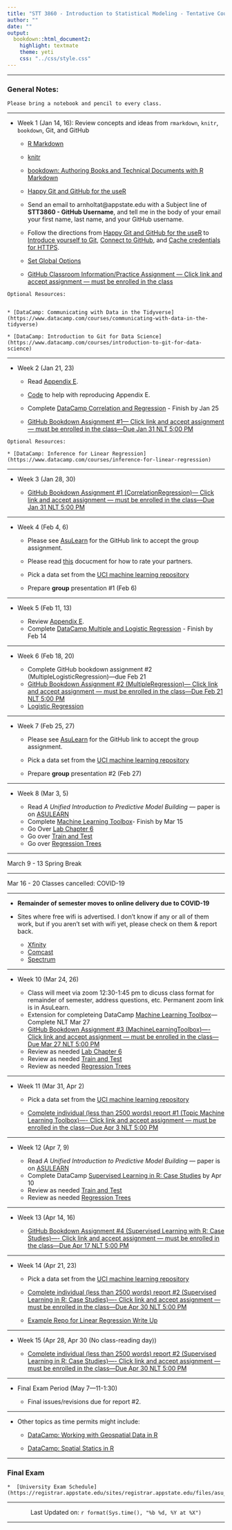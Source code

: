 ```yaml
---
title: "STT 3860 - Introduction to Statistical Modeling - Tentative Course Schedule"
author: ""
date: ""
output: 
  bookdown::html_document2: 
    highlight: textmate
    theme: yeti
    css: "../css/style.css"
---
```


<script type="text/x-mathjax-config">
MathJax.Hub.Config({
  TeX: { equationNumbers: { autoNumber: "AMS" } }
});
</script>

* * *

### General Notes: {-}

```block
Please bring a notebook and pencil to every class.  
```

* * *

* Week 1 (Jan 14, 16): Review concepts and ideas from `rmarkdown`, `knitr`, `bookdown`, Git, and GitHub
    
    + [R Markdown](http://rmarkdown.rstudio.com/)
    
    + [knitr](https://yihui.name/knitr/)
    
    + [bookdown: Authoring Books and Technical Documents with R Markdown](https://bookdown.org/yihui/bookdown/)
    
    + [Happy Git and GitHub for the useR](http://happygitwithr.com/)

    + Send an email to arnholtat@appstate.edu with a Subject line of **STT3860 - GitHub Username**, and tell me in the body of your email your first name, last name, and your GitHub username.  
    
    + Follow the directions from [Happy Git and GitHub for the useR](http://happygitwithr.com/) to [Introduce yourself to Git](http://happygitwithr.com/hello-git.html), [Connect to GitHub](http://happygitwithr.com/push-pull-github.html), and [Cache credentials for HTTPS](http://happygitwithr.com/credential-caching.html).
    
    + [Set Global Options](https://stat-ata-asu.github.io/STT5812CourseRepo/Rmarkdown/GlobalOptions.html)
    
    + [GitHub Classroom Information/Practice Assignment --- Click link and accept assignment --- must be enrolled in the class](https://classroom.github.com/a/jfwFmKWD)
    
```block
Optional Resources:


* [DataCamp: Communicating with Data in the Tidyverse](https://www.datacamp.com/courses/communicating-with-data-in-the-tidyverse)

* [DataCamp: Introduction to Git for Data Science](https://www.datacamp.com/courses/introduction-to-git-for-data-science)
``` 


* * *

* Week 2 (Jan 21, 23)
   
    + Read [Appendix E](./appE.html).  

    + [Code](https://raw.githubusercontent.com/alanarnholt/GeneralStatistics/master/rmarkdown/ResidualGraphs.Rmd) to help with reproducing Appendix E.

    + Complete [DataCamp Correlation and Regression](https://www.datacamp.com/courses/correlation-and-regression) - Finish by Jan 25
    
    + [GitHub Bookdown Assignment #1--- Click link and accept assignment --- must be enrolled in the class---Due Jan 31 NLT 5:00 PM](https://classroom.github.com/a/SL6Kw5mj)
    

```block
Optional Resources:

* [DataCamp: Inference for Linear Regression](https://www.datacamp.com/courses/inference-for-linear-regression)
```    

* * *

* Week 3 (Jan 28, 30)

    + [GitHub Bookdown Assignment #1 (CorrelationRegression)--- Click link and accept assignment --- must be enrolled in the class---Due Jan 31 NLT 5:00 PM](https://classroom.github.com/a/SL6Kw5mj)
    
* * *

* Week 4 (Feb 4, 6)
    + Please see [AsuLearn](https://asulearn.appstate.edu) for the GitHub link to accept the group assignment.
    
    + Please read [this](../GroupProjectEval/GroupEvaluation.pdf) docucment for how to rate your partners.
    
    + Pick a data set from the [UCI machine learning repository](https://archive.ics.uci.edu/ml/index.php)

    + Prepare **group** presentation #1 (Feb 6)

* * *

* Week 5 (Feb 11, 13)

    + Review [Appendix E](./appE.html). 
    + Complete [DataCamp Multiple and Logistic Regression](https://www.datacamp.com/courses/multiple-and-logistic-regression) - Finish by Feb 14

* * *

* Week 6 (Feb 18, 20)

    + Complete GitHub bookdown assignment #2 (MultipleLogisticRegression)---due Feb 21
    + [GitHub Bookdown Assignment #2 (MultipleRegression)--- Click link and accept assignment --- must be enrolled in the class---Due Feb 21 NLT 5:00 PM](https://classroom.github.com/a/VBT-8U_J)
    + [Logistic Regression](../rmarkdown/HW1later.html)

* * *

* Week 7 (Feb 25, 27)

    + Please see [AsuLearn](https://asulearn.appstate.edu) for the GitHub link to accept the group assignment.

    + Pick a data set from the [UCI machine learning repository](https://archive.ics.uci.edu/ml/index.php)
    
    + Prepare **group** presentation #2 (Feb 27)
    
    

* * *      

* Week 8 (Mar 3, 5)

    + Read *A Unified Introduction to Predictive Model Building* --- paper is on [ASULEARN](https://asulearn.appstate.edu/)
    + Complete [Machine Learning Toolbox](https://www.datacamp.com/courses/machine-learning-toolbox)- Finish by Mar 15
    +  Go Over [Lab Chapter 6](https://stat-ata-asu.github.io/STT3851ClassRepo/Rmarkdown/BookLabs/Lab_Chapter6.html)
    +  Go over [Train and Test](../rmarkdown/TrainAndTestPartitions.html)
    +  Go over [Regression Trees](../rmarkdown/RegressionTrees.html)

* * *

March 9 - 13 Spring Break

* * *

Mar 16 - 20 Classes cancelled: COVID-19

* * * 

* **Remainder of semester moves to online delivery due to COVID-19**

* Sites where free wifi is advertised.   I don't know if any or all of them work, but if you aren't set with wifi yet, please check on them & report back.

    + [Xfinity](https://www.internetessentials.com/)
    + [Comcast](https://corporate.comcast.com/covid-19)
    + [Spectrum](https://corporate.charter.com/newsroom/charter-to-offer-free-access-to-spectrum-broadband-and-wifi-for-60-days-for-new-K12-and-college-student-households-and-more)

* * * 

* Week 10 (Mar 24, 26)


    +  Class will meet via zoom 12:30-1:45 pm to dicuss class format for remainder of semester, address questions, etc.  Permanent zoom link is in AsuLearn.
    +  Extension for completeing DataCamp [Machine Learning Toolbox](https://www.datacamp.com/courses/machine-learning-toolbox)---Complete NLT Mar 27    
    +  [GitHub Bookdown Assignment #3 (MachineLearningToolbox)---- Click link and accept assignment --- must be enrolled in the class---Due Mar 27 NLT 5:00 PM](https://classroom.github.com/a/kamvGbld)
    +  Review as needed [Lab Chapter 6](https://stat-ata-asu.github.io/STT3851ClassRepo/Rmarkdown/BookLabs/Lab_Chapter6.html)
    +  Review as needed [Train and Test](../rmarkdown/TrainAndTestPartitions.html)
    +  Review as needed [Regression Trees](../rmarkdown/RegressionTrees.html)

* * *

* Week 11 (Mar 31, Apr 2)

    + Pick a data set from the [UCI machine learning repository](https://archive.ics.uci.edu/ml/index.php)
    
    + [Complete individual (less than 2500 words) report #1 (Topic Machine Learning Toolbox)---- Click link and accept assignment --- must be enrolled in the class---Due Apr 3 NLT 5:00 PM](https://classroom.github.com/a/E7mbZXB1)
    

* * * 

* Week 12 (Apr 7, 9)


    + Read *A Unified Introduction to Predictive Model Building* --- paper is on [ASULEARN](https://asulearn.appstate.edu/)
    + Complete DataCamp [Supervised Learning in R: Case Studies](https://www.datacamp.com/courses/supervised-learning-in-r-case-studies) by Apr 10
    +  Review as needed [Train and Test](../rmarkdown/TrainAndTestPartitions.html)
    +  Review as needed [Regression Trees](../rmarkdown/RegressionTrees.html)
    
* * *

* Week 13 (Apr 14, 16)

    +  [GitHub Bookdown Assignment #4 (Supervised Learning with R: Case Studies)---- Click link and accept assignment --- must be enrolled in the class---Due Apr 17 NLT 5:00 PM](https://classroom.github.com/a/cxeh65JY)
    

* * *

* Week 14 (Apr 21, 23)

    + Pick a data set from the [UCI machine learning repository](https://archive.ics.uci.edu/ml/index.php)

    + [Complete individual (less than 2500 words) report #2 (Supervised Learning in R: Case Studies)---- Click link and accept assignment --- must be enrolled in the class---Due Apr 30 NLT 5:00 PM](https://classroom.github.com/a/Bfuc8tFC)
    
    + [Example Repo for Linear Regression Write Up](https://github.com/STAT-ATA-ASU/BDwriteUp)
    
    

* * * 

* Week 15 (Apr 28, Apr 30 (No class-reading day))
  
    + [Complete individual (less than 2500 words) report #2 (Supervised Learning in R: Case Studies)---- Click link and accept assignment --- must be enrolled in the class---Due Apr 30 NLT 5:00 PM](https://classroom.github.com/a/Bfuc8tFC)

* * *


* Final Exam Period (May 7---11-1:30)

    + Final issues/revisions due for report #2.

* * *

* Other topics as time permits might include:

    + [DataCamp: Working with Geospatial Data in R](https://www.datacamp.com/courses/working-with-geospatial-data-in-r)

    + [DataCamp: Spatial Statics in R](https://www.datacamp.com/courses/spatial-statistics-in-r)
    
* * *    

### Final Exam {-}

```block
*  [University Exam Schedule](https://registrar.appstate.edu/sites/registrar.appstate.edu/files/asu_spring_2020_exam_schedule.pdf)
```

________________

<center> Last Updated on: `r format(Sys.time(), "%b %d, %Y at %X")` </center>

________________
